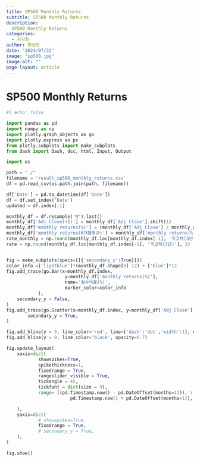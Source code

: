 ---
title: SP500 Monthly Returns
subtitle: SP500 Monthly Returns
description:
  SP500 Monthly Returns
categories:
  - 시각화
author: 양성모
date: "2024/07/22"
image: "sp500.jpg"
image-alt: ""
page-layout: article
---
# SP500 Monthly Returns
```{python}
#| echo: false

import pandas as pd
import numpy as np
import plotly.graph_objects as go
import plotly.express as px
from plotly.subplots import make_subplots
from dash import Dash, dcc, html, Input, Output

import os

path = "./"
filename = 'result_sp500_monthly_returns.csv'
df = pd.read_csv(os.path.join(path, filename))

df['Date'] = pd.to_datetime(df['Date'])
df = df.set_index('Date')
updated = df.index[-1]

monthly_df = df.resample('M').last()
monthly_df['Adj Close(+1)'] = monthly_df['Adj Close'].shift(1)
monthly_df['monthly returns(%)'] = (monthly_df['Adj Close'] / monthly_df['Adj Close(+1)'] - 1)*100
monthly_df['monthly returns(6개월평균)'] = monthly_df['monthly returns(%)'].rolling(6, min_periods=1).mean()
rate_monthly = np.round(monthly_df.loc[monthly_df.index[-1], '국고채(3년)-월복리'],2)
rate = np.round(monthly_df.loc[monthly_df.index[-1], '국고채(3년)'], 2)


fig = make_subplots(specs=[[{'secondary_y':True}]])
color_info =['lightblue']*(monthly_df.shape[0]-12) + ['blue']*12
fig.add_trace(go.Bar(x=monthly_df.index,
                      y=monthly_df['monthly returns(%)'],
                      name='월수익률(%)',
                      marker_color=color_info
            ),
    secondary_y = False,
)
fig.add_trace(go.Scatter(x=monthly_df.index, y=monthly_df['Adj Close'], name='S&P500'),
        secondary_y = True,
)

fig.add_hline(y = 3, line_color='red', line={'dash':'dot','width':1}, opacity=0.5)
fig.add_hline(y = 0, line_color='black', opacity=0.7)

fig.update_layout(
    xaxis=dict(
            showspikes=True,
            spikethickness=1,
            fixedrange = True,
            rangeslider_visible = True,
            tickangle = 45,
            tickfont = dict(size = 9),
            range= [(pd.Timestamp.now() - pd.DateOffset(months=13)), \
                        pd.Timestamp.now() + pd.DateOffset(months=1)],

    ),
    yaxis=dict(
            # showspikes=True,
            fixedrange = True,
            # secondary_y = True,
    ),
)

fig.show()

```